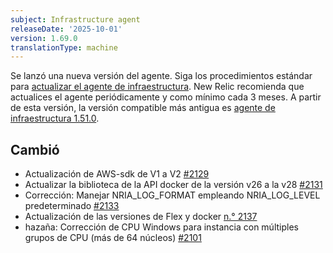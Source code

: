 ```yaml
---
subject: Infrastructure agent
releaseDate: '2025-10-01'
version: 1.69.0
translationType: machine
---
```


Se lanzó una nueva versión del agente. Siga los procedimientos estándar para [actualizar el agente de infraestructura](https://docs.newrelic.com/docs/infrastructure/install-configure-manage-infrastructure/update-or-uninstall/update-infrastructure-agent). New Relic recomienda que actualices el agente periódicamente y como mínimo cada 3 meses. A partir de esta versión, la versión compatible más antigua es [agente de infraestructura 1.51.0](https://docs.newrelic.com/docs/release-notes/infrastructure-release-notes/infrastructure-agent-release-notes/new-relic-infrastructure-agent-1510/).

## Cambió

* Actualización de AWS-sdk de V1 a V2 [#2129](https://github.com/newrelic/infrastructure-agent/pull/2129)
* Actualizar la biblioteca de la API docker de la versión v26 a la v28 [#2131](https://github.com/newrelic/infrastructure-agent/pull/2131)
* Corrección: Manejar NRIA\_LOG\_FORMAT empleando NRIA\_LOG\_LEVEL predeterminado [#2133](https://github.com/newrelic/infrastructure-agent/pull/2133)
* Actualización de las versiones de Flex y docker [n.° 2137](https://github.com/newrelic/infrastructure-agent/pull/2137)
* hazaña: Corrección de CPU Windows para instancia con múltiples grupos de CPU (más de 64 núcleos) [#2101](https://github.com/newrelic/infrastructure-agent/pull/2101)